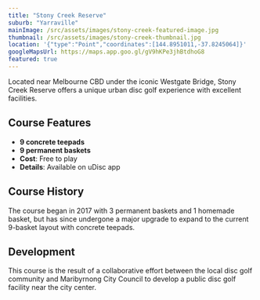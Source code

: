 ```yaml
---
title: "Stony Creek Reserve"
suburb: "Yarraville"
mainImage: /src/assets/images/stony-creek-featured-image.jpg
thumbnail: /src/assets/images/stony-creek-thumbnail.jpg
location: '{"type":"Point","coordinates":[144.8951011,-37.8245064]}'
googleMapsUrl: https://maps.app.goo.gl/gV9hKPe3jhBtdhoG8
featured: true
---
```


Located near Melbourne CBD under the iconic Westgate Bridge, Stony Creek Reserve offers a unique urban disc golf experience with excellent facilities.

## Course Features
- **9 concrete teepads**
- **9 permanent baskets**
- **Cost**: Free to play
- **Details**: Available on uDisc app

## Course History
The course began in 2017 with 3 permanent baskets and 1 homemade basket, but has since undergone a major upgrade to expand to the current 9-basket layout with concrete teepads.

## Development
This course is the result of a collaborative effort between the local disc golf community and Maribyrnong City Council to develop a public disc golf facility near the city center.